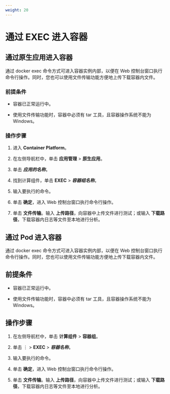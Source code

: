 ```yaml
---
weight: 20
---
```


# 通过 EXEC 进入容器

## 通过原生应用进入容器

通过 docker exec 命令方式可进入容器实例内部，以便在 Web 控制台窗口执行命令行操作。同时，您也可以使用文件传输功能方便地上传下载容器内文件。

### 前提条件

* 容器已正常运行中。

* 使用文件传输功能时，容器中必须有 tar 工具，且容器操作系统不能为 Windows。


### 操作步骤

1. 进入 **Container Platform**。

1. 在左侧导航栏中，单击 **应用管理** > **原生应用**。

2. 单击 ***应用的名称***。

3. 找到计算组件，单击 **EXEC** > ***容器组名称***。

4. 输入要执行的命令。

6. 单击 **确定**，进入 Web 控制台窗口执行命令行操作。

7. 单击 **文件传输**。输入 **上传路径**，向容器中上传文件进行测试；或输入 **下载路径**，下载容器内日志等文件至本地进行分析。 

## 通过 Pod 进入容器


通过 docker exec 命令方式可进入容器实例内部，以便在 Web 控制台窗口执行命令行操作。同时，您也可以使用文件传输功能方便地上传下载容器内文件。

## 前提条件

* 容器已正常运行中。

* 使用文件传输功能时，容器中必须有 tar 工具，且容器操作系统不能为 Windows。



## 操作步骤


1. 在左侧导航栏中，单击 **计算组件** > **容器组**。

2. 单击 ⋮ > **EXEC** > ***容器名称***。


4. 输入要执行的命令。

6. 单击 **确定**，进入 Web 控制台窗口执行命令行操作。

7. 单击 **文件传输**。输入 **上传路径**，向容器中上传文件进行测试；或输入 **下载路径**，下载容器内日志等文件至本地进行分析。 